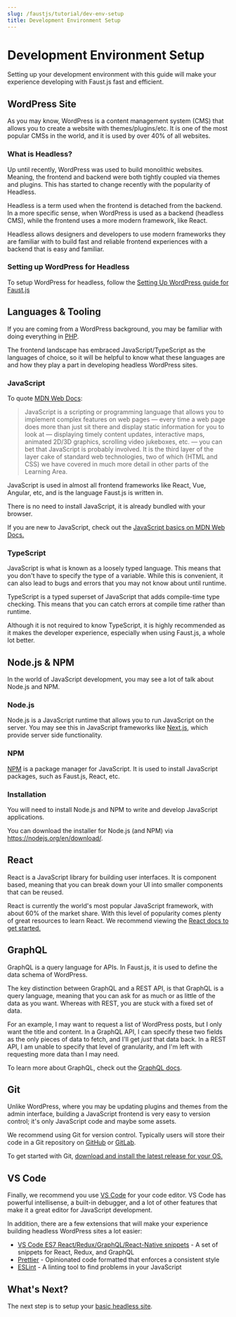 ```yaml
---
slug: /faustjs/tutorial/dev-env-setup
title: Development Environment Setup
---
```


# Development Environment Setup

Setting up your development environment with this guide will make your experience developing with Faust.js fast and efficient.

## WordPress Site

As you may know, WordPress is a content management system (CMS) that allows you to create a website with themes/plugins/etc. It is one of the most popular CMSs in the world, and it is used by over 40% of all websites.

### What is Headless?

Up until recently, WordPress was used to build monolithic websites. Meaning, the frontend and backend were both tightly coupled via themes and plugins. This has started to change recently with the popularity of Headless.

Headless is a term used when the frontend is detached from the backend. In a more specific sense, when WordPress is used as a backend (headless CMS), while the frontend uses a more modern framework, like React.

Headless allows designers and developers to use modern frameworks they are familiar with to build fast and reliable frontend experiences with a backend that is easy and familiar.

### Setting up WordPress for Headless

To setup WordPress for headless, follow the [Setting Up WordPress guide for Faust.js](/tutorial/setting-up-wordpress)

## Languages & Tooling

If you are coming from a WordPress background, you may be familiar with doing everything in [PHP](https://php.net).

The frontend landscape has embraced JavaScript/TypeScript as the languages of choice, so it will be helpful to know what these languages are and how they play a part in developing headless WordPress sites.

### JavaScript

To quote [MDN Web Docs](https://developer.mozilla.org/en-US/docs/Learn/JavaScript/First_steps/What_is_JavaScript):

> JavaScript is a scripting or programming language that allows you to implement complex features on web pages — every time a web page does more than just sit there and display static information for you to look at — displaying timely content updates, interactive maps, animated 2D/3D graphics, scrolling video jukeboxes, etc. — you can bet that JavaScript is probably involved. It is the third layer of the layer cake of standard web technologies, two of which (HTML and CSS) we have covered in much more detail in other parts of the Learning Area.

JavaScript is used in almost all frontend frameworks like React, Vue, Angular, etc, and is the language Faust.js is written in.

There is no need to install JavaScript, it is already bundled with your browser.

If you are new to JavaScript, check out the [JavaScript basics on MDN Web Docs.](https://developer.mozilla.org/en-US/docs/Learn/Getting_started_with_the_web/JavaScript_basics)

### TypeScript

JavaScript is what is known as a loosely typed language. This means that you don't have to specify the type of a variable. While this is convenient, it can also lead to bugs and errors that you may not know about until runtime.

TypeScript is a typed superset of JavaScript that adds compile-time type checking. This means that you can catch errors at compile time rather than runtime.

Although it is not required to know TypeScript, it is highly recommended as it makes the developer experience, especially when using Faust.js, a whole lot better.

## Node.js & NPM

In the world of JavaScript development, you may see a lot of talk about Node.js and NPM.

### Node.js

Node.js is a JavaScript runtime that allows you to run JavaScript on the server. You may see this in JavaScript frameworks like [Next.js](https://nextjs.org/), which provide server side functionality.

### NPM

[NPM](https://npmjs.org) is a package manager for JavaScript. It is used to install JavaScript packages, such as Faust.js, React, etc.

### Installation

You will need to install Node.js and NPM to write and develop JavaScript applications.

You can download the installer for Node.js (and NPM) via https://nodejs.org/en/download/.

## React

React is a JavaScript library for building user interfaces. It is component based, meaning that you can break down your UI into smaller components that can be reused.

React is currently the world's most popular JavaScript framework, with about 60% of the market share. With this level of popularity comes plenty of great resources to learn React. We recommend viewing the [React docs to get started.](https://reactjs.org/docs/getting-started.html)

## GraphQL

GraphQL is a query language for APIs. In Faust.js, it is used to define the data schema of WordPress.

The key distinction between GraphQL and a REST API, is that GraphQL is a query language, meaning that you can ask for as much or as little of the data as you want. Whereas with REST, you are stuck with a fixed set of data.

For an example, I may want to request a list of WordPress posts, but I only want the title and content. In a GraphQL API, I can specify these two fields as the only pieces of data to fetch, and I'll get *just* that data back. In a REST API, I am unable to specify that level of granularity, and I'm left with requesting more data than I may need.

To learn more about GraphQL, check out the [GraphQL docs](https://graphql.org/learn/).

## Git

Unlike WordPress, where you may be updating plugins and themes from the admin interface, building a JavaScript frontend is very easy to version control; it's only JavaScript code and maybe some assets.

We recommend using Git for version control. Typically users will store their code in a Git repository on [GitHub](https://github.com) or [GitLab](https://gitlab.com).

To get started with Git, [download and install the latest release for your OS.](https://git-scm.com/downloads)

## VS Code

Finally, we recommend you use [VS Code](https://code.visualstudio.com/) for your code editor. VS Code has powerful intellisense, a built-in debugger, and a lot of other features that make it a great editor for JavaScript development.

In addition, there are a few extensions that will make your experience building headless WordPress sites a lot easier:

* [VS Code ES7 React/Redux/GraphQL/React-Native snippets](https://marketplace.visualstudio.com/items?itemName=dsznajder.es7-react-js-snippets) - A set of snippets for React, Redux, and GraphQL
* [Prettier](https://marketplace.visualstudio.com/items?itemName=esbenp.prettier-vscode) - Opinionated code formatted that enforces a consistent style
* [ESLint](https://marketplace.visualstudio.com/items?itemName=dbaeumer.vscode-eslint) - A linting tool to find problems in your JavaScript

## What's Next?

The next step is to setup your [basic headless site](./basic-headless-site).
